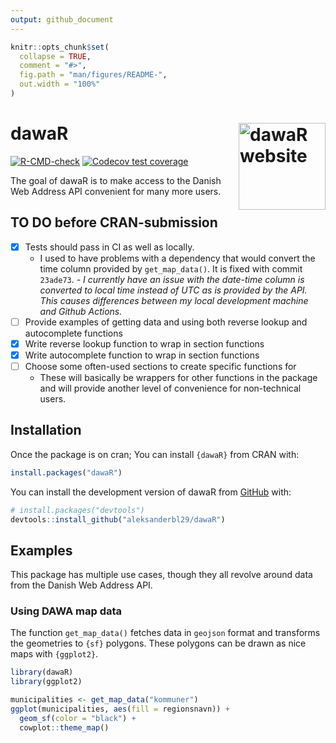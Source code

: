 ```yaml
---
output: github_document
---
```


<!-- README.md is generated from README.Rmd. Please edit that file -->

```r
knitr::opts_chunk$set(
  collapse = TRUE,
  comment = "#>",
  fig.path = "man/figures/README-",
  out.width = "100%"
)
```

# dawaR <a href="http://dawar.aleksanderbl.dk/"><img src="man/figures/logo.png" align="right" height="139" alt="dawaR website" /></a>

<!-- badges: start -->
[![R-CMD-check](https://github.com/aleksanderbl29/dawaR/actions/workflows/R-CMD-check.yaml/badge.svg)](https://github.com/aleksanderbl29/dawaR/actions/workflows/R-CMD-check.yaml)
[![Codecov test coverage](https://codecov.io/gh/aleksanderbl29/dawaR/graph/badge.svg)](https://app.codecov.io/gh/aleksanderbl29/dawaR)
<!-- badges: end -->

The goal of dawaR is to make access to the Danish Web Address API convenient for many more users.

## TO DO before CRAN-submission

- [x] Tests should pass in CI as well as locally.
  - I used to have problems with a dependency that would convert the time column provided by `get_map_data()`. It is fixed with commit `23ade73`.
  *- I currently have an issue with the date-time column is converted to local time instead of UTC as is provided by the API. This causes differences between my local development machine and Github Actions.*
- [ ] Provide examples of getting data and using both reverse lookup and autocomplete functions
- [x] Write reverse lookup function to wrap in section functions
- [x] Write autocomplete function to wrap in section functions
- [ ] Choose some often-used sections to create specific functions for
  - These will basically be wrappers for other functions in the package and will provide another level of convenience for non-technical users.

## Installation

Once the package is on cran;
You can install `{dawaR}` from CRAN with:

```r
install.packages("dawaR")
```


You can install the development version of dawaR from [GitHub](https://github.com/) with:

``` r
# install.packages("devtools")
devtools::install_github("aleksanderbl29/dawaR")
```

## Examples

This package has multiple use cases, though they all revolve around data from the Danish Web Address API.

### Using DAWA map data

The function `get_map_data()` fetches data in `geojson` format and transforms the geometries to `{sf}` polygons. These polygons can be drawn as nice maps with `{ggplot2}`.

```r
library(dawaR)
library(ggplot2)

municipalities <- get_map_data("kommuner")
ggplot(municipalities, aes(fill = regionsnavn)) +
  geom_sf(color = "black") +
  cowplot::theme_map()
```
